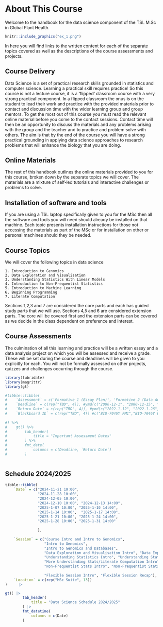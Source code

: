 # About This Course {.unnumbered}

Welcome to the handbook for the data science component of the TSL M.Sc in Global Plant Health. 

```r
knitr::include_graphics("ex_1.png")
```


In here you will find links to the written content for each of the separate topics covered as well as the descriptions of the course assessments and projects. 

## Course Delivery

Data Science is a set of practical research skills grounded in statistics and computer science. Learning a practical skill requires practice! So this course is not a lecture course, it is a 'flipped' classroom course with a very strong practical component. In a flipped classroom the onus is on the student to lead their work and practice with the provided materials prior to contact and discussion time with the wider learning group and group mentors. To get the most out of this course you must read the relevant online material before you come to the contact sessions. Contact time will then be an opportunity to discuss the materials and any problems arising with the group and the teacher and to practice and problem solve with others. The aim is that by the end of the course you will have a strong practical grounding in applying data science approaches to research problems that will enhance the biology that you are doing.  

## Online Materials

The rest of this handbook outlines the online materials provided to you for this course, broken down by the separate topics we will cover. The materials are a mixture of self-led tutorials and interactive challenges or problems to solve.    

## Installation of software and tools

If you are using a TSL laptop specifically given to you for the MSc then all the software and tools you will need should already be installed on that machine. Each topic presents installation instructions for those not accessing the materials as part of the MSc or for installation on other or personal machines should they be needed. 

## Course Topics

We will cover the following topics in data science

    1. Introduction to Genomics
    2. Data Exploration and Visualisation
    3. Understanding Statistics With Linear Models
    4. Introduction to Non-Frequentist Statistics
    5. Introduction to Machine Learning
    6. Beginning Programming
    7. Literate Computation


Sections 1,2,3 and 7 are considered the core parts and each has guided study parts that we will use. Sections 4,5 and 6 are considered extension parts. The core will be covered first and the extension parts can be covered as we decide in the class dependent on preference and interest. 

## Course Assessments

The culmination of all this learning and practice will be a written essay and a data analysis project on which you will be assessed and receive a grade. These will be set during the course and deadlines will be given to you explicitly for each. You will not be formally assessed on other projects, quizzes and challenges occurring through the course.


```r
library(lubridate)
library(magrittr)
library(gt)

#tibble::tibble(
#    `Assessment` = c('Formative 1 (Essay Plan)', 'Formative 2 (Data Analysis Plan)', 'Summative 1 (Essay)', 'Summative 2 (Data Analysis)'),
#    `Deadline` = c(rep("TBD", 4)), #ymd(c("2000-12-1", "2000-12-15", "2022-1-12", "2022-1-22")),
#    `Return Date` = c(rep("TBD", 4)), #ymd(c("2022-1-12", "2022-1-26", "2022-2-9", "2022-2-22")),
#    `Blackboard ID` = c(rep("TBD", 4)) #c("BIO-7046Y FM1","BIO-7046Y FM2","BIO-7046Y SM1","BIO-7046Y SM2")
    
#) %>% 
#    gt() %>% 
#        tab_header(
#            title = "Important Assessment Dates"
#        ) %>% 
#        fmt_date(
#            columns = c(Deadline, `Return Date`)
#        ) 
    

```

## Schedule 2024/2025

```r
tibble::tibble(
    `Date` = c("2024-11-21 10:00", 
               "2024-11-28 10:00", 
               "2024-12-05 10:00", 
               "2024-12-10 10:00", "2024-12-13 14:00", 
               "2025-1-07 10:00", "2025-1-10 14:00", 
               "2025-1-14 10:00",  "2025-1-17 14:00",
               "2025-1-21 10:00", "2025-1-24 14:00",
               "2025-1-28 10:00", "2025-1-31 14:00"
               
               ),
    
    `Session` = c("Course Intro and Intro to Genomics", 
                  "Intro to Genomics", 
                  "Intro to Genomics and Databases", 
                  "Data Exploration and Visualisation Intro", "Data Exploration and Visualisation Recap",
                  "Understanding Statistics Intro", "Understanding Statistics Recap",
                  "More Understanding Stats/Literate Computation Intro", "More Understanding Stats/Literate Computation Recap",
                  "Non-Frequentist Stats Intro", "Non-Frequentist Stats Recap",
                  
                  "Flexible Session Intro", "Flexible Session Recap"),
    `Location` = c(rep("MSc Suite", 13))
)     |>

gt() |> 
        tab_header(
            title = "Data Science Schedule 2024/2025"
        ) |> 
        fmt_datetime(
            columns = c(Date)
        ) 

```

